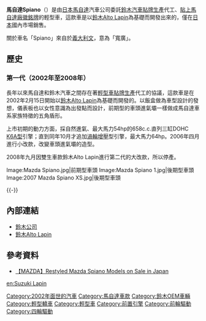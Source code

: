 {{noteTA
|T=zh-hans:马自达Spiano;zh-hk:萬事得Spiano;zh-tw:馬自達Spiano;
|1=zh-hans:马自达;zh-hk:萬事得;zh-tw:馬自達;
}}

'''馬自達Spiano'''（{{lang-ja|マツダ・スピアーノ}}）是由[[日本|日本]][[馬自達|馬自達]]汽車公司委託[[鈴木公司|鈴木汽車]][[貼牌生產|貼牌生產]]代工、[[换牌工程|貼上馬自達廠徽銘牌]]的輕型車，這款車是以[[鈴木Alto_Lapin|鈴木Alto Lapin]]為基礎而開發出來的，僅在[[日本|日本]]國內市場銷售。

關於車名「Spiano」來自於[[義大利文|義大利文]]，意為「寬廣」。

== 歷史 ==
=== 第一代（2002年至2008年） ===
{{Infobox Automobile
|name          = 馬自達Spiano
|aka           = 
|image         = [[File:SPIANO.JPG|250px]]<br />[[File:2007_Mazda_Spiano_XS_rear.jpg|250px]]
|manufacturer  = [[鈴木公司|鈴木公司]]
|predecessor   = 
|successor     = 
|class         = [[輕型車|輕型車]]
|production    = 2002年-2008年
|layout        = [[前置前驅|FF]]/[[四輪驅動|4WD]]
|transmission  = 四速自動排檔
|engine        = 658c.c.直列三缸DOHC [[馬自達輕型車引擎列表#K6A型|K6A型]]引擎<br>658c.c.直列三缸DOHC [[馬自達輕型車引擎列表#K6A型|K6A型]][[渦輪增壓器|渦輪增壓]]引擎
|assembly      = 
|body_style    = 五門[[掀背車|掀背車]]
|wheelbase     = 2,360mm
|length        = 3,395mm
|width         = 1,475mm
|height        = 1,495mm-1,515mm
|weight        = 790kg-810kg
|fuel_capacity = 
|related       = [[鈴木Alto_Lapin|鈴木Alto Lapin]]
|similar       =
|designer      =
}}

長年以來馬自達和鈴木汽車之間存在著[[輕型車|輕型車]][[貼牌生產|貼牌生產]]代工的協議，這款車是在2002年2月15日開始以[[鈴木Alto_Lapin|鈴木Alto Lapin]]為基礎而開發的。以飯盒做為車型設計的發想，儀表板也以女性意識為出發點而設計，前期型的車頭進氣壩一樣做成馬自達車系家族特徵的五角盾形。

上市初期的動力方面，採自然進氣、最大馬力54hp的658c.c.直列三缸DOHC [[馬自達輕型車引擎列表#K6A型|K6A型]]引擎；直到同年10月才追加[[渦輪增壓器|渦輪增壓]]型引擎，最大馬力64hp。2006年四月進行小改款，改變車頭進氣壩的造型。

2008年九月因雙生車款鈴木Alto Lapin進行第二代的大改款，所以停產。

<gallery>
Image:Mazda Spiano.jpg|前期型車頭
Image:Mazda Spiano 1.jpg|後期型車頭
Image:2007 Mazda Spiano XS.jpg|後期型車頭
</gallery>
{{-}}

== 內部連結 ==
* [[鈴木公司|鈴木公司]]
* [[鈴木Alto_Lapin|鈴木Alto Lapin]]

== 參考資料 ==
* {{en}}[http://www.mazda.com/publicity/release/2006/200604/060418.html 【MAZDA】Restyled Mazda Spiano Models on Sale in Japan] {{Wayback|url=http://www.mazda.com/publicity/release/2006/200604/060418.html |date=20120419130953 }}
{{Reflist}}

{{Mazda}}

[[Category:2002年面世的汽車|Category:2002年面世的汽車]]
[[Category:馬自達車款|Category:馬自達車款]]
[[Category:鈴木OEM車輛|Category:鈴木OEM車輛]]
[[Category:輕型轎車|Category:輕型轎車]]
[[Category:輕型車|Category:輕型車]]
[[Category:前置引擎|Category:前置引擎]]
[[Category:前輪驅動|Category:前輪驅動]]
[[Category:四輪驅動|Category:四輪驅動]]

[[en:Suzuki_Lapin|en:Suzuki Lapin]]